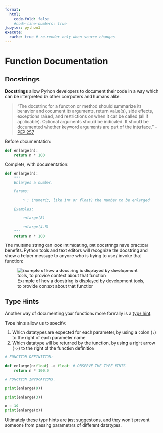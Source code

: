 ```yaml
---
format:
  html:
    code-fold: false
    #code-line-numbers: true
jupyter: python3
execute:
  cache: true # re-render only when source changes
---
```



# Function Documentation

## Docstrings

**Docstrings** allow Python developers to document their code in a way which can be interpreted by other computers and humans alike.

> "The docstring for a function or method should summarize its behavior and document its arguments, return value(s), side effects, exceptions raised, and restrictions on when it can be called (all if applicable). Optional arguments should be indicated. It should be documented whether keyword arguments are part of the interface." - [PEP 257](https://www.python.org/dev/peps/pep-0257/)


Before documentation:

```py
def enlarge(n):
    return n * 100

```

Complete, with documentation:

```py
def enlarge(n):
    """
    Enlarges a number.

    Params:

        n : (numeric, like int or float) the number to be enlarged

    Examples:

        enlarge(8)

        enlarge(4.5)
    """
    return n * 100
```

The multiline string can look intimidating, but docstrings have practical benefits. Python tools and text editors will recognize the docstring and show a helper message to anyone who is trying to use / invoke that function:

![Example of how a docstring is displayed by development tools, to provide context about that function](../../../images/function-docs.png)



## Type Hints

Another way of documenting your functions more formally is a [type hint](https://docs.python.org/3/library/typing.html).

Type hints allow us to specify:

  1. Which datatypes are expected for each parameter, by using a colon (`:`) to the right of each parameter name
  2. Which datatype will be returned by the function, by using a right arrow (`->`) to the right of the function definition


```python

# FUNCTION DEFINITION:

def enlarge(n:float) -> float: # OBSERVE THE TYPE HINTS
    return n * 100.0

# FUNCTION INVOCATIONS:

print(enlarge(9))

print(enlarge(3))

x = 10
print(enlarge(x))
```


Ultimately these type hints are just suggestions, and they won't prevent someone from passing parameters of different datatypes.
